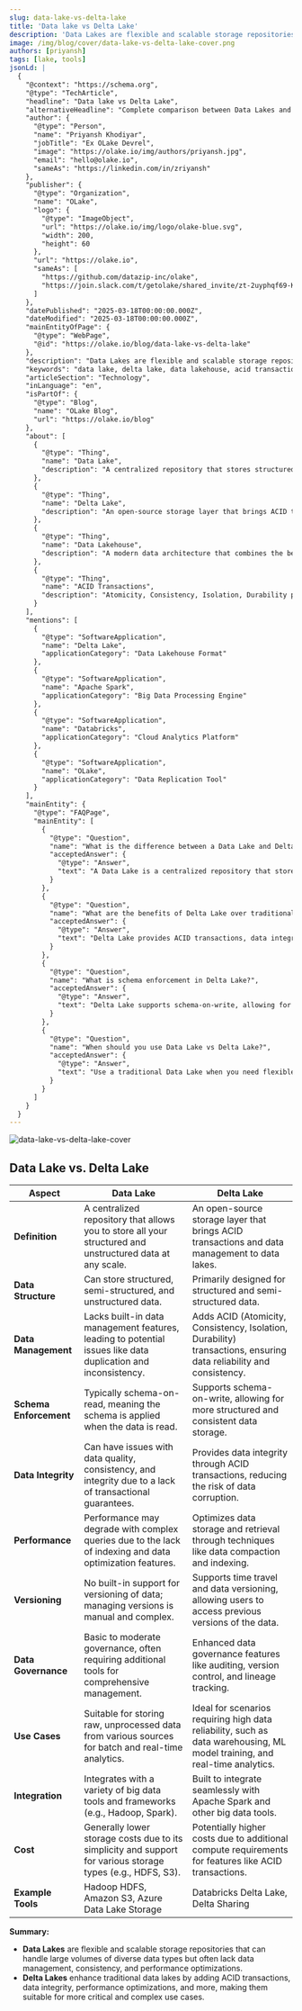 ```yaml
---
slug: data-lake-vs-delta-lake
title: 'Data lake vs Delta Lake'
description: 'Data Lakes are flexible and scalable storage repositories that can handle largey...'
image: /img/blog/cover/data-lake-vs-delta-lake-cover.png
authors: [priyansh]
tags: [lake, tools]
jsonLd: |
  {
    "@context": "https://schema.org",
    "@type": "TechArticle",
    "headline": "Data lake vs Delta Lake",
    "alternativeHeadline": "Complete comparison between Data Lakes and Delta Lake - understanding the differences, benefits, and use cases for modern data architectures",
    "author": {
      "@type": "Person",
      "name": "Priyansh Khodiyar",
      "jobTitle": "Ex OLake Devrel",
      "image": "https://olake.io/img/authors/priyansh.jpg",
      "email": "hello@olake.io",
      "sameAs": "https://linkedin.com/in/zriyansh"
    },
    "publisher": {
      "@type": "Organization",
      "name": "OLake",
      "logo": {
        "@type": "ImageObject",
        "url": "https://olake.io/img/logo/olake-blue.svg",
        "width": 200,
        "height": 60
      },
      "url": "https://olake.io",
      "sameAs": [
        "https://github.com/datazip-inc/olake",
        "https://join.slack.com/t/getolake/shared_invite/zt-2uyphqf69-KQxih9Gwd4GCQRD_XFcuyw"
      ]
    },
    "datePublished": "2025-03-18T00:00:00.000Z",
    "dateModified": "2025-03-18T00:00:00.000Z",
    "mainEntityOfPage": {
      "@type": "WebPage",
      "@id": "https://olake.io/blog/data-lake-vs-delta-lake"
    },
    "description": "Data Lakes are flexible and scalable storage repositories that can handle large amounts of structured and unstructured data. Delta Lake adds ACID transactions and data management capabilities to data lakes.",
    "keywords": "data lake, delta lake, data lakehouse, acid transactions, data management, schema enforcement, data integrity, apache spark, databricks, big data, analytics, data engineering, etl, elt, data storage, comparison",
    "articleSection": "Technology",
    "inLanguage": "en",
    "isPartOf": {
      "@type": "Blog",
      "name": "OLake Blog",
      "url": "https://olake.io/blog"
    },
    "about": [
      {
        "@type": "Thing",
        "name": "Data Lake",
        "description": "A centralized repository that stores structured and unstructured data at any scale"
      },
      {
        "@type": "Thing",
        "name": "Delta Lake",
        "description": "An open-source storage layer that brings ACID transactions and data management to data lakes"
      },
      {
        "@type": "Thing",
        "name": "Data Lakehouse",
        "description": "A modern data architecture that combines the best of data lakes and data warehouses"
      },
      {
        "@type": "Thing",
        "name": "ACID Transactions",
        "description": "Atomicity, Consistency, Isolation, Durability properties ensuring data reliability"
      }
    ],
    "mentions": [
      {
        "@type": "SoftwareApplication",
        "name": "Delta Lake",
        "applicationCategory": "Data Lakehouse Format"
      },
      {
        "@type": "SoftwareApplication",
        "name": "Apache Spark",
        "applicationCategory": "Big Data Processing Engine"
      },
      {
        "@type": "SoftwareApplication",
        "name": "Databricks",
        "applicationCategory": "Cloud Analytics Platform"
      },
      {
        "@type": "SoftwareApplication",
        "name": "OLake",
        "applicationCategory": "Data Replication Tool"
      }
    ],
    "mainEntity": {
      "@type": "FAQPage",
      "mainEntity": [
        {
          "@type": "Question",
          "name": "What is the difference between a Data Lake and Delta Lake?",
          "acceptedAnswer": {
            "@type": "Answer",
            "text": "A Data Lake is a centralized repository that stores structured and unstructured data at any scale, while Delta Lake is an open-source storage layer that adds ACID transactions, data management features, and schema enforcement to data lakes."
          }
        },
        {
          "@type": "Question",
          "name": "What are the benefits of Delta Lake over traditional Data Lakes?",
          "acceptedAnswer": {
            "@type": "Answer",
            "text": "Delta Lake provides ACID transactions, data integrity, schema enforcement, time travel capabilities, and better data management features compared to traditional data lakes that lack built-in data management and can have issues with data quality and consistency."
          }
        },
        {
          "@type": "Question",
          "name": "What is schema enforcement in Delta Lake?",
          "acceptedAnswer": {
            "@type": "Answer",
            "text": "Delta Lake supports schema-on-write, allowing for more structured and consistent data storage compared to data lakes which typically use schema-on-read where the schema is applied when data is read."
          }
        },
        {
          "@type": "Question",
          "name": "When should you use Data Lake vs Delta Lake?",
          "acceptedAnswer": {
            "@type": "Answer",
            "text": "Use a traditional Data Lake when you need flexible storage for diverse data types with minimal processing requirements. Choose Delta Lake when you need ACID transactions, data integrity, schema enforcement, and better data management for analytical workloads."
          }
        }
      ]
    }
  }
---
```


![data-lake-vs-delta-lake-cover](/img/blog/cover/data-lake-vs-delta-lake-cover.png)

## Data Lake vs. Delta Lake

| **Aspect**                | **Data Lake**                                              | **Delta Lake**                                                |
|---------------------------|------------------------------------------------------------|---------------------------------------------------------------|
| **Definition**            | A centralized repository that allows you to store all your structured and unstructured data at any scale. | An open-source storage layer that brings ACID transactions and data management to data lakes. |
| **Data Structure**        | Can store structured, semi-structured, and unstructured data. | Primarily designed for structured and semi-structured data.    |
| **Data Management**       | Lacks built-in data management features, leading to potential issues like data duplication and inconsistency. | Adds ACID (Atomicity, Consistency, Isolation, Durability) transactions, ensuring data reliability and consistency. |
| **Schema Enforcement**    | Typically schema-on-read, meaning the schema is applied when the data is read. | Supports schema-on-write, allowing for more structured and consistent data storage. |
| **Data Integrity**        | Can have issues with data quality, consistency, and integrity due to a lack of transactional guarantees. | Provides data integrity through ACID transactions, reducing the risk of data corruption. |
| **Performance**           | Performance may degrade with complex queries due to the lack of indexing and data optimization features. | Optimizes data storage and retrieval through techniques like data compaction and indexing. |
| **Versioning**            | No built-in support for versioning of data; managing versions is manual and complex. | Supports time travel and data versioning, allowing users to access previous versions of the data. |
| **Data Governance**       | Basic to moderate governance, often requiring additional tools for comprehensive management. | Enhanced data governance features like auditing, version control, and lineage tracking. |
| **Use Cases**             | Suitable for storing raw, unprocessed data from various sources for batch and real-time analytics. | Ideal for scenarios requiring high data reliability, such as data warehousing, ML model training, and real-time analytics. |
| **Integration**           | Integrates with a variety of big data tools and frameworks (e.g., Hadoop, Spark). | Built to integrate seamlessly with Apache Spark and other big data tools. |
| **Cost**                  | Generally lower storage costs due to its simplicity and support for various storage types (e.g., HDFS, S3). | Potentially higher costs due to additional compute requirements for features like ACID transactions. |
| **Example Tools**         | Hadoop HDFS, Amazon S3, Azure Data Lake Storage            | Databricks Delta Lake, Delta Sharing                              | 

**Summary:**
- **Data Lakes** are flexible and scalable storage repositories that can handle large volumes of diverse data types but often lack data management, consistency, and performance optimizations.
- **Delta Lakes** enhance traditional data lakes by adding ACID transactions, data integrity, performance optimizations, and more, making them suitable for more critical and complex use cases.


<BlogCTA/>
